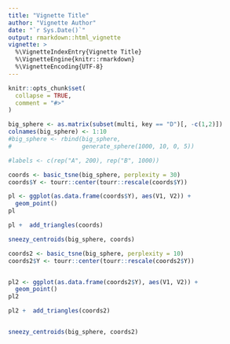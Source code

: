 ```yaml
---
title: "Vignette Title"
author: "Vignette Author"
date: "`r Sys.Date()`"
output: rmarkdown::html_vignette
vignette: >
  %\VignetteIndexEntry{Vignette Title}
  %\VignetteEngine{knitr::rmarkdown}
  %\VignetteEncoding{UTF-8}
---
```


```r
knitr::opts_chunk$set(
  collapse = TRUE,
  comment = "#>"
)
```

```r
big_sphere <- as.matrix(subset(multi, key == "D")[, -c(1,2)])
colnames(big_sphere) <- 1:10
#big_sphere <- rbind(big_sphere,
#                    generate_sphere(1000, 10, 0, 5))

#labels <- c(rep("A", 200), rep("B", 1000))

coords <- basic_tsne(big_sphere, perplexity = 30)
coords$Y <- tourr::center(tourr::rescale(coords$Y))

pl <- ggplot(as.data.frame(coords$Y), aes(V1, V2)) +
  geom_point()
pl

pl +  add_triangles(coords)

sneezy_centroids(big_sphere, coords)

coords2 <- basic_tsne(big_sphere, perplexity = 10)
coords2$Y <- tourr::center(tourr::rescale(coords2$Y))


pl2 <- ggplot(as.data.frame(coords2$Y), aes(V1, V2)) +
  geom_point()
pl2

pl2 +  add_triangles(coords2)


sneezy_centroids(big_sphere, coords2)

```


